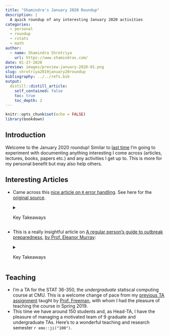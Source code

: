 ```yaml
---
title: "Shamindra's January 2020 Roundup"
description: |
  A quick roundup of any interesting January 2020 activities
categories:
  - personal
  - roundup
  - rstats
  - math
author:
  - name: Shamindra Shrotriya
    url: https://www.shamindras.com/
date: 01-27-2020
preview: images/preview-january-2020-01.png
slug: shrotriya2019january20roundup
bibliography: ../../refs.bib
output:
  distill::distill_article:
    self_contained: false
    toc: true
    toc_depth: 2
---
```


```r
knitr::opts_chunk$set(echo = FALSE)
library(bookdown)
```

## Introduction

Welcome to the January 2020 roundup! Similar to 
[last time](https://www.shamindras.com/posts/2019-09-19-shrotriya2019september19roundup/){target="_blank"}
I'm going to experiment with documenting anything interesting I come
across (articles, lectures, books, papers etc.) and any activities I get up to.
This is more for my personal benefit but may also help others.

## Interesting Articles

- Came across this [nice article on `R` error handling](https://medium.com/aclu-tech-analytics/check-yo-data-before-you-wreck-yo-results-53f0e919d0b9){target="_blank"}. See here for the [original source](https://twitter.com/brookLYNevery1/status/1221932342102646784).

    <details> <summary>Key Takeaways</summary>
    
    - This the latest post from the [ACLU Tech & Analytics blog](https://medium.com/aclu-tech-analytics){target="_blank"}. This post explains
    the key focus of the ACLU analytics team on having clean data pipelines and
    using testing and assertions to facilitate this process
    - Using functions like `assertthat::noNA(df$source)` will return a `FALSE`
    if in fact there are no `NA` values in the `df$source` column. This seems
    like a very useful function to use in `%>%` operations in my pipelines!
    
    - Used in combination with `assertthat::noNA(df$source)` will return the 
    actual observations that have `NA` values, which is super useful!
    
    - These operations are `%>%` friendly and can be used to verify join 
    operations perform as expected, for example:
    
      >  Does the join have the same number of rows as the original left-hand 
      table or did the data structure of the right-hand table create new rows?
      
      > How much of the right-hand table of the join falls away in the left join?
      
    - These checks are notably useful for the ACLU to also check for missingness
    in their data pipelines. They note:
    
      >  A helpful check to assess whether missingness grossly misrepresents 
      our results is to quantify the severity of the problem. What level of 
      missingness are we willing to live with?
      
    - This definitely seems useful to me, as I use ad-hoc approaches to these
    same issues e.g. `na.omit` without doing thorough assertions. Perhaps using
    this with `tidylog` will be useful in doing EDA. Let's try and revisit this.      
    
    </details>

- This is a really insightful article on [A regular person’s guide to outbreak preparedness](https://medium.com/@EpiEllie/a-regular-persons-guide-to-outbreak-preparedness-5cece749123){target="_blank"}, [by Prof. Eleanor Murray](https://twitter.com/EpiEllie/status/1222173158230450176):

    <details> <summary>Key Takeaways</summary>
    
    - In the event of well publicized (ready mass hysteria) virus spreads such
    as the recent Coronavirus outbreak, it is important to listen to level-headed
    healthcare professionals. In this case it is Prof. Elie Murray, an 
    epidimiologist from Boston University
    - Since I'm definitely a newbie to understanding this epidemic, I found this
    to be a very pragmatic guide to help prepare and prevent any further spread
    of such diseases
    - In terms of general healthy practices in the outbreak the key takeaways
    are to:
      - Wash your hands regularly
      - Focus on improving the immune system
      - Try to not catch other infections, and ensure you recover well from any
      existing infections
      - Don’t panic
      
    - In terms of good practices to do in the event that you are sick, 
    the key takeaways are to:
      - Stay home and recover
      - Cover your mouth e.g. sneeze into the inner elbow
      - Call a medical professional if you or a relative was in Wuhan recently
      - Seek urgent medical care if you feel really sick
    
    - Please read the article on more detail on each
    of the above points and also to considerations for high risk individuals,
    a sick family member/friend, and if you are a healthcare responder
    
    - Overall, great practical advice! It is great to see statisticians such
    as Prof. Murray take the lead and address the community at large with their
    knowledge and expertise, when we live in an era of misinformation
    
    - I enjoyed the emphasisis on solving this challenge (like many others) as
    a community
    
    </details>

## Teaching

- I'm a TA for the STAT 36-350, the _undergraduate_ statiscal computing course 
at CMU. This is a welcome change of pace from my [previous TA assignment](https://www.shamindras.com/posts/2019-09-19-shrotriya2019september19roundup/#teaching){target="_blank"} taught by [Prof. Freeman](http://www.stat.cmu.edu/~pfreeman/){target="_blank"}, with whom I had
the pleasure of teaching the course in Spring 2019. 
- This time we have around 150 students and, as Head-TA, I have the pleasure of 
managing a motivated team of 9 graduate and undergraduate TAs. 
Here's to a wonderful teaching and research semester `r emo::ji("100")`.
